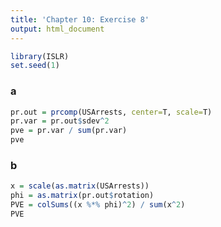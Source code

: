 ```yaml
---
title: 'Chapter 10: Exercise 8'
output: html_document
---
```


```r
library(ISLR)
set.seed(1)
```

### a
```r
pr.out = prcomp(USArrests, center=T, scale=T)
pr.var = pr.out$sdev^2
pve = pr.var / sum(pr.var)
pve
```

### b
```r
x = scale(as.matrix(USArrests))
phi = as.matrix(pr.out$rotation)
PVE = colSums((x %*% phi)^2) / sum(x^2)
PVE
```

